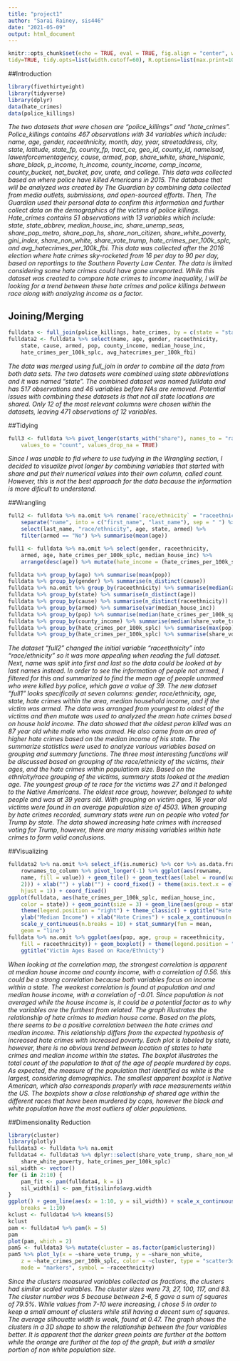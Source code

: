 ```yaml
---
title: "project1"
author: "Sarai Rainey, sis446"
date: "2021-05-09"
output: html_document
---
```


```r
knitr::opts_chunk$set(echo = TRUE, eval = TRUE, fig.align = "center", warning = F, message = F,
tidy=TRUE, tidy.opts=list(width.cutoff=60), R.options=list(max.print=100))
```


##Introduction
```R
library(fivethirtyeight)
library(tidyverse)
library(dplyr)
data(hate_crimes)
data(police_killings)
```
*The two datasets that were chosen are “police_killings” and “hate_crimes”. Police_killings contains 467 observations with 34 variables which include: name, age, gender, raceethnicity, month, day, year, streetaddress, city, state, latitude, state_fp, county_fp, tract_ce, geo_id, county_id, nameIsad, lawenforcementagency, cause, armed, pop, share_white, share_hispanic, share_black, p_income, h_income, county_income, comp_income, county_bucket, nat_bucket, pov, urate, and college. This data was collected based on where police have killed Americans in 2015. The database that will be analyzed was created by The Guardian by combining data collected from media outlets, submissions, and open-sourced efforts. Then, The Guardian used their personal data to confirm this information and further collect data on the demographics of the victims of police killings. Hate_crimes contains 51 observations with 13 variables which include: state, state_abbrev, median_house_inc, share_unemp_seas, share_pop_metro, share_pop_hs, share_non_citizen, share_white_poverty, gini_index, share_non_white, share_vote_trump, hate_crimes_per_100k_splc, and avg_hatecrimes_per_100k_fbi. This data was collected after the 2016 election where hate crimes sky-rocketed from 16 per day to 90 per day, based on reportings to the Southern Poverty Law Center. The data is limited considering some hate crimes could have gone unreported. While this dataset was created to compare hate crimes to income inequality, I will be looking for a trend between these hate crimes and police killings between race along with analyzing income as a factor.*


## Joining/Merging

```R
fulldata <- full_join(police_killings, hate_crimes, by = c(state = "state_abbrev"))
fulldata2 <- fulldata %>% select(name, age, gender, raceethnicity, 
    state, cause, armed, pop, county_income, median_house_inc, 
    hate_crimes_per_100k_splc, avg_hatecrimes_per_100k_fbi)
```
*The data was merged using full_join in order to combine all the data from both data sets. The two datasets were combined using state abbreviations and it was named “state”. The combined dataset was named fulldata and has 517 observations and 46 variables before NAs are removed. Potential issues with combining these datasets is that not all state locations are shared. Only 12 of the most relevant columns were chosen within the datasets, leaving 471 observations of 12 variables.*

##Tidying
```R
full3 <- fulldata %>% pivot_longer(starts_with("share"), names_to = "race", 
    values_to = "count", values_drop_na = TRUE)
```
*Since I was unable to fid where to use tudying in the Wrangling section, I decided to visualize pivot longer by combining variables that started with share and put their numerical values into their own column, called count. However, this is not the best approach for the data because the information is more dificult to understand.*

##Wrangling
```R
full2 <- fulldata %>% na.omit %>% rename(`race/ethnicity` = "raceethnicity") %>% 
    separate("name", into = c("first_name", "last_name"), sep = " ") %>% 
    select(last_name, "race/ethnicity", age, state, armed) %>% 
    filter(armed == "No") %>% summarise(mean(age))

full1 <- fulldata %>% na.omit %>% select(gender, raceethnicity, 
    armed, age, hate_crimes_per_100k_splc, median_house_inc) %>% 
    arrange(desc(age)) %>% mutate(hate_income = (hate_crimes_per_100k_splc/median_house_inc))

fulldata %>% group_by(age) %>% summarise(mean(pop))
fulldata %>% group_by(gender) %>% summarise(n_distinct(cause))
fulldata %>% na.omit %>% group_by(raceethnicity) %>% summarise(median(age))
fulldata %>% group_by(state) %>% summarise(n_distinct(age))
fulldata %>% group_by(cause) %>% summarise(n_distinct(raceethnicity))
fulldata %>% group_by(armed) %>% summarise(var(median_house_inc))
fulldata %>% group_by(pop) %>% summarise(median(hate_crimes_per_100k_splc))
fulldata %>% group_by(county_income) %>% summarise(median(share_vote_trump))
fulldata %>% group_by(hate_crimes_per_100k_splc) %>% summarise(max(pop))
fulldata %>% group_by(hate_crimes_per_100k_splc) %>% summarise(share_vote_trump)
```
*The dataset “full2” changed the initial variable “raceethnicity” into “race/ethnicity” so it was more appealing when reading the full dataset. Next, name was split into first and last so the data could be looked at by last names instead. In order to see the information of people not armed, I filtered for this and summarized to find the mean age of people unarmed who were killed byy police, which gave a value of 39. The new dataset “full1” looks specifically at seven columns: gender, race/ethnicity, age, state, hate crimes within the area, median household income, and if the victim was armed. The data was arranged from youngest to oldest of the victims and then mutate was used to analyzed the mean hate crimes based on house hold income. The data showed that the oldest peron killed was an 87 year old white male who was armed. He also came from an area of higher hate crimes based on the median income of his state. The summarize statistics were used to analyze various variables based on grouping and summary functions. The three most interesting functions will be discussed based on grouping of the race/ethnicity of the victims, their ages, and the hate crimes within populatiom size. Based on the ethnicity/race grouping of the victims, summary stats looked at the median age. The youngest group of te race for the victims was 27 and it belonged to the Native Americans. The oldest race group, however, belonged to white people and was at 39 years old. With grouping on victim ages, 16 year old victims were found in an average population size of 4503. When grouping by hate crimes recorded, summary stats were run on people who voted for Trump by state. The data showed increasing hate crimes with increased voting for Trump, however, there are many missing variables within hate crimes to form valid conclusions.*

##Visualizing
```R
fulldata2 %>% na.omit %>% select_if(is.numeric) %>% cor %>% as.data.frame %>% 
    rownames_to_column %>% pivot_longer(-1) %>% ggplot(aes(rowname, 
    name, fill = value)) + geom_tile() + geom_text(aes(label = round(value, 
    2))) + xlab("") + ylab("") + coord_fixed() + theme(axis.text.x = element_text(angle = 90, 
    hjust = 1)) + coord_fixed()
ggplot(fulldata, aes(hate_crimes_per_100k_splc, median_house_inc, 
    color = state)) + geom_point(size = 3) + geom_line(aes(group = state)) + 
    theme(legend.position = "right") + theme_classic() + ggtitle("Hate Crimes Based on Household Income") + 
    ylab("Median Income") + xlab("Hate Crimes") + scale_x_continuous(n.breaks = 10) + 
    scale_y_continuous(n.breaks = 10) + stat_summary(fun = mean, 
    geom = "line")
fulldata %>% na.omit %>% ggplot(aes(pop, age, group = raceethnicity, 
    fill = raceethnicity)) + geom_boxplot() + theme(legend.position = "right") + 
    ggtitle("Victim Ages Based on Race/Ethnicty")

```
*When looking at the correlation map, the strongest correlation is apparent at median house income and county income, with a correlation of 0.56. this could be a strong correlation because both variables focus on income within a state. The weakest correlation is found at population and and median house income, with a correlation of -0.01. Since population is not averaged while the house income is, it could be a potential factor as to why the variables are the furthest from related. The graph illustrates the relationship of hate crimes to median house come. Based on the plots, there seems to be a positive correlation between the hate crimes and median income. This relationship differs from the expected hypothesis of increased hate crimes with increased poverty. Each plot is labeled by state, however, there is no obvious trend between location of states to hate crimes and median income within the states. The boxplot illustrates the total count of the population to that of the age of people murdered by cops. As expected, the measure of the population that identified as white is the largest, considering demographics. The smallest apparent boxplot is Native American, which also corresponds properly with race measurements within the US. The boxplots show a close relationship of shared age within the different races that have been murdered by cops, however the black and white population have the most outliers of older populations.*

##Dimensionality Reduction
```R
library(cluster)
library(plotly)
fulldata3 <- fulldata %>% na.omit
fulldata4 <- fulldata3 %>% dplyr::select(share_vote_trump, share_non_white, 
    share_white_poverty, hate_crimes_per_100k_splc)
sil_width <- vector()
for (i in 2:10) {
    pam_fit <- pam(fulldata4, k = i)
    sil_width[i] <- pam_fit$silinfo$avg.width
}
ggplot() + geom_line(aes(x = 1:10, y = sil_width)) + scale_x_continuous(name = "k", 
    breaks = 1:10)
kclust <- fulldata4 %>% kmeans(5)
kclust
pam <- fulldata4 %>% pam(k = 5)
pam
plot(pam, which = 2)
pam5 <- fulldata3 %>% mutate(cluster = as.factor(pam$clustering))
pam5 %>% plot_ly(x = ~share_vote_trump, y = ~share_non_white, 
    z = ~hate_crimes_per_100k_splc, color = ~cluster, type = "scatter3d", 
    mode = "markers", symbol = ~raceethnicity)
```
*Since the clusters measured variables collected as fractions, the clusters had similar scaled vairables. The cluster sizes were 73, 27, 100, 117, and 83. The cluster number was 5 because between 2-6, 5 gave a sum of squares of 79.5%. While values from 7-10 were increasing, I chose 5 in order to keep a small amount of clusters while still having a decent sum of squares. The average silhouette width is weak, found at 0.47. The graph shows the clusters in a 3D shape to show the relationship between the four variables better. It is apparent that the darker green points are further at the bottom while the orange are further at the top of the graph, but with a smaller portion of non white population size.*

